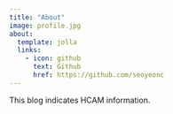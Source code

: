 ```yaml
---
title: "About"
image: profile.jpg
about:
  template: jolla
  links:
    - icon: github
      text: Github
      href: https://github.com/seoyeonc
---
```


This blog indicates HCAM information.
